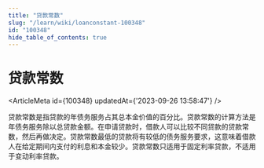 ```yaml
---
title: "贷款常数"
slug: "/learn/wiki/loanconstant-100348"
id: "100348"
hide_table_of_contents: true
---
```



# 贷款常数

<ArticleMeta id={100348} updatedAt={'2023-09-26 13:58:47'} />
<div className='border-solid border-b border-t-0 my-4 border-[var(--ifm-color-gray-300)]' />

贷款常数是指贷款的年债务服务占其总本金价值的百分比。贷款常数的计算方法是年债务服务除以总贷款金额。在申请贷款时，借款人可以比较不同贷款的贷款常数，然后再做决定。贷款常数最低的贷款将有较低的债务服务要求，这意味着借款人在给定期间内支付的利息和本金较少。贷款常数只适用于固定利率贷款，不适用于变动利率贷款。
